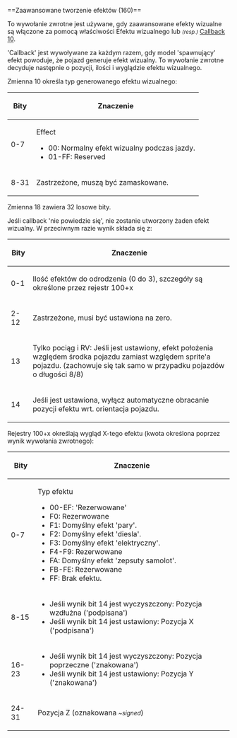 <noinclude>{{pl/Development/NewGRF/inne strony|en=newgrf-specs.tt-wiki.net/wiki/Callback:_Advanced_effect_creation|pl=pl/Development/NewGRF/NFO Specs/Callback/Advanced effect creation}}
</noinclude>==<span id="Advanced_effect_creation_(160)"></span><span title="Advanced effect creation (160)" id="Advanced_effect_creation_.28160.29">Zaawansowane tworzenie efektów (160)</span>==
{{pl/Development/NewGRF/ottdp|1.5|no|ottdrev=r26747}}

To wywołanie zwrotne jest używane, gdy zaawansowane efekty wizualne są włączone za pomocą właściwości Efektu wizualnego lub <small>''(resp.)''</small> [[pl/Development/NewGRF/NFO Specs/Callback/Main Page#visual-effect-and-wagon-power-10|Callback 10]].

<span title='Wywołanie zwrotne'>'Callback'</span> jest wywoływane za każdym razem, gdy model 'spawnujący' efekt powoduje, że pojazd generuje efekt wizualny.
To wywołanie zwrotne decyduje następnie o pozycji, ilości i wyglądzie efektu wizualnego.

Zmienna 10 określa typ generowanego efektu wizualnego:
{| 
|-
! Bity !! Znaczenie
|-
| 0-7 || Effect
* 00: Normalny efekt wizualny podczas jazdy.
* 01-FF: Reserved
|-
| 8-31 || Zastrzeżone, muszą być zamaskowane.
|}

Zmienna 18 zawiera 32 losowe bity.

Jeśli callback <span title=fails>'nie powiedzie się'</span>, nie zostanie utworzony żaden efekt wizualny.
W przeciwnym razie wynik składa się z:
{| 
|-
! Bity !! Znaczenie
|-
| 0-1 || Ilość efektów do odrodzenia (0 do 3), szczegóły są określone przez rejestr 100+x
|-
| 2-12 || Zastrzeżone, musi być ustawiona na zero.
|-
| 13 || Tylko pociąg i RV: Jeśli jest ustawiony, efekt położenia względem środka pojazdu zamiast względem sprite'a pojazdu. (zachowuje się tak samo w przypadku pojazdów o długości 8/8) 
|-
| 14 || Jeśli jest ustawiona, wyłącz automatyczne obracanie pozycji efektu wrt. orientacja pojazdu.
|}

Rejestry 100+x określają wygląd X-tego efektu (kwota określona poprzez wynik wywołania zwrotnego):
{| 
|-
! Bity !! Znaczenie
|-
| 0-7 || Typ efektu
* 00-EF: <span title=Reserved>'Rezerwowane'</span>
* F0: Rezerwowane
* F1: Domyślny efekt 'pary'.
* F2: Domyślny efekt 'diesla'.
* F3: Domyślny efekt 'elektryczny'.
* F4-F9: Rezerwowane
* FA: Domyślny efekt 'zepsuty samolot'.
* FB-FE: Rezerwowane
* FF: Brak efektu.
|-
| 8-15 || 
* Jeśli wynik bit 14 jest wyczyszczony: Pozycja wzdłużna (<span title=signed>'podpisana'</span>)
* Jeśli wynik bit 14 jest ustawiony: Pozycja X ('podpisana')
|-
| 16-23 ||
* Jeśli wynik bit 14 jest wyczyszczony: Pozycja poprzeczne ('znakowana')
* Jeśli wynik bit 14 jest ustawiony: Pozycja Y ('znakowana')
|-
| 24-31 || Pozycja Z (oznakowana <small>''~signed''</small>)
|}
